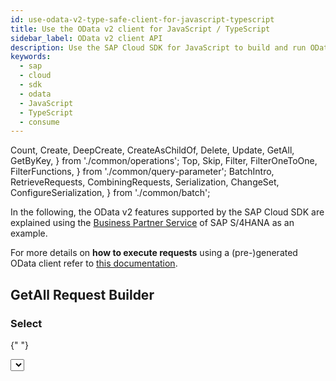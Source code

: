 ```yaml
---
id: use-odata-v2-type-safe-client-for-javascript-typescript
title: Use the OData v2 client for JavaScript / TypeScript
sidebar_label: OData v2 client API
description: Use the SAP Cloud SDK for JavaScript to build and run OData v2 requests in a type-safe way.
keywords:
  - sap
  - cloud
  - sdk
  - odata
  - JavaScript
  - TypeScript
  - consume
---
```


<!-- vale off -->

  Count,
  Create,
  DeepCreate,
  CreateAsChildOf,
  Delete,
  Update,
  GetAll,
  GetByKey,
} from './common/operations';
  Top,
  Skip,
  Filter,
  FilterOneToOne,
  FilterFunctions,
} from './common/query-parameter';
  BatchIntro,
  RetrieveRequests,
  CombiningRequests,
  Serialization,
  ChangeSet,
  ConfigureSerialization,
} from './common/batch';

<!-- vale on -->

In the following, the OData v2 features supported by the SAP Cloud SDK are explained using the [Business Partner Service](https://api.sap.com/api/API_BUSINESS_PARTNER/resource) of SAP S/4HANA as an example.

For more details on **how to execute requests** using a (pre-)generated OData client refer to [this documentation](./executing-a-request-using-a-generated-odata-v2-v4-client-with-sap-cloud-sdk-for-javascript).

## GetAll Request Builder

<GetAll />

### Select

{" "}

<Select />

### Filter

{" "}

<Filter />

#### Filter on One-To-One Navigation Properties

{" "}

<FilterOneToOne />

#### More Filter Expressions

More advanced filter expressions can be found [here](#available-filter-expressions).

### Skip

{" "}

<Skip />

### Top

{" "}

<Top />

### Count

{" "}

<Count />

## GetByKey Request Builder

<GetByKey />

## Create Request Builder

<Create />

### Deep Create

{" "}

<DeepCreate />

### Create as Child of

{" "}

<CreateAsChildOf />

## Update Request Builder

<Update />

## Delete Request Builder

<Delete />

## Handling of ETags

<ETag />

## Handling of CSRF tokens

<Csrf />

## Available Filter Expressions

### Filter Functions

{" "}

<FilterFunctions />

## Function imports

### Request builder

{" "}

<RequestBuilder />

### Setting ETag

{" "}

<EtagFunctionImport />

## Batch Requests

<BatchIntro />

### Retrieve request

{" "}

<RetrieveRequests />

### Changeset

{" "}

<ChangeSet />

### Combining requests

{" "}

<CombingRequests />

### Serialization

{" "}

<Serialization />

### Configure subrequest serialization

{" "}

<ConfigureSerialization />
